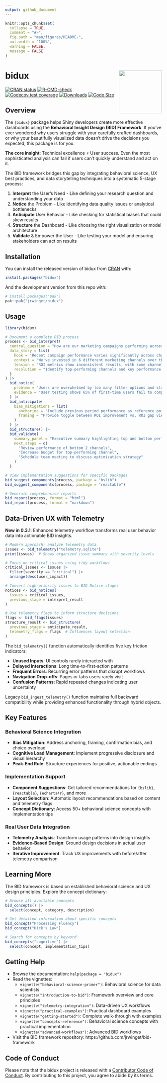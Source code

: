 ```yaml
---
output: github_document
---
```


<!-- README.md is generated from README.Rmd. Please edit that file -->

```r
knitr::opts_chunk$set(
  collapse = TRUE,
  comment = "#>",
  fig.path = "man/figures/README-",
  out.width = "100%",
  warning = FALSE,
  message = FALSE
)
```

# bidux  <a href="https://github.com/jrwinget/bid-framework"><img src="man/figures/logo.png" align="right" height="138" /></a>

<!-- badges: start -->
[![CRAN status](https://www.r-pkg.org/badges/version/bidux)](https://cran.r-project.org/package=bidux)
[![R-CMD-check](https://github.com/jrwinget/bidux/actions/workflows/R-CMD-check.yaml/badge.svg)](https://github.com/jrwinget/bidux/actions/workflows/R-CMD-check.yaml)
[![Codecov test coverage](https://codecov.io/gh/jrwinget/bidux/graph/badge.svg)](https://app.codecov.io/gh/jrwinget/bidux)
[![Downloads](https://cranlogs.r-pkg.org/badges/bidux)](https://cranlogs.r-pkg.org/badges/bidux)
[![Code Size](https://img.shields.io/github/languages/code-size/jrwinget/bidux)](https://github.com/jrwinget/bidux)
<!-- badges: end -->

## Overview

The `{bidux}` package helps Shiny developers create more effective dashboards using the **Behavioral Insight Design (BID) Framework**. If you've ever wondered why users struggle with your carefully crafted dashboards, or why your beautifully visualized data doesn't drive the decisions you expected, this package is for you.

**The core insight**: Technical excellence ≠ User success. Even the most sophisticated analysis can fail if users can't quickly understand and act on it.

The BID framework bridges this gap by integrating behavioral science, UX best practices, and data storytelling techniques into a systematic 5-stage process:

1. **Interpret** the User's Need - Like defining your research question and understanding your data
2. **Notice** the Problem - Like identifying data quality issues or analytical bottlenecks
3. **Anticipate** User Behavior - Like checking for statistical biases that could skew results
4. **Structure** the Dashboard - Like choosing the right visualization or model architecture
5. **Validate** & Empower the User - Like testing your model and ensuring stakeholders can act on results

## Installation

You can install the released version of bidux from [CRAN](https://CRAN.R-project.org) with:

```r
install.packages("bidux")
```

And the development version from this repo with:

```r
# install.packages("pak")
pak::pak("jrwinget/bidux")
```

## Usage

```r
library(bidux)

# Document a complete BID process
process <- bid_interpret(
  central_question = "How are our marketing campaigns performing across different channels?",
  data_story = list(
    hook = "Recent campaign performance varies significantly across channels",
    context = "We've invested in 6 different marketing channels over the past quarter",
    tension = "ROI metrics show inconsistent results, with some channels underperforming",
    resolution = "Identify top-performing channels and key performance drivers"
  )
) |>
  bid_notice(
    problem = "Users are overwhelmed by too many filter options and struggle to find relevant insights",
    evidence = "User testing shows 65% of first-time users fail to complete their intended task within 2 minutes"
  ) |>
  bid_anticipate(
    bias_mitigations = list(
      anchoring = "Include previous period performance as reference points",
      framing = "Provide toggle between ROI improvement vs. ROI gap views"
    )
  ) |>
  bid_structure() |>
  bid_validate(
    summary_panel = "Executive summary highlighting top and bottom performers, key trends, and recommended actions",
    next_steps = c(
      "Review performance of bottom 2 channels",
      "Increase budget for top-performing channel",
      "Schedule team meeting to discuss optimization strategy"
    )
  )

# View implementation suggestions for specific packages
bid_suggest_components(process, package = "bslib")
bid_suggest_components(process, package = "reactable")

# Generate comprehensive reports
bid_report(process, format = "html")
bid_report(process, format = "markdown")
```

## Data-Driven UX with Telemetry

**New in 0.3.1**: Enhanced telemetry workflow transforms real user behavior data into actionable BID insights.

```r
# Modern approach: analyze telemetry data
issues <- bid_telemetry("telemetry.sqlite")
print(issues)  # Shows organized issue summary with severity levels

# Focus on critical issues using tidy workflows
critical_issues <- issues |>
  filter(severity == "critical") |>
  arrange(desc(user_impact))

# Convert high-priority issues to BID Notice stages
notices <- bid_notices(
  issues = critical_issues,
  previous_stage = interpret_result
)

# Use telemetry flags to inform structure decisions
flags <- bid_flags(issues)
structure_result <- bid_structure(
  previous_stage = anticipate_result,
  telemetry_flags = flags  # Influences layout selection
)
```

The `bid_telemetry()` function automatically identifies five key friction indicators:

- **Unused Inputs**: UI controls rarely interacted with
- **Delayed Interactions**: Long time-to-first-action patterns
- **Frequent Errors**: Recurring error patterns that disrupt workflows
- **Navigation Drop-offs**: Pages or tabs users rarely visit
- **Confusion Patterns**: Rapid repeated changes indicating user uncertainty

Legacy `bid_ingest_telemetry()` function maintains full backward compatibility while providing enhanced functionality through hybrid objects.

## Key Features

### Behavioral Science Integration
- **Bias Mitigation**: Address anchoring, framing, confirmation bias, and choice overload
- **Cognitive Load Management**: Implement progressive disclosure and visual hierarchy
- **Peak-End Rule**: Structure experiences for positive, actionable endings

### Implementation Support
- **Component Suggestions**: Get tailored recommendations for `{bslib}`, `{reactable}`, `{echarts4r}`, and more
- **Layout Selection**: Automatic layout recommendations based on content and telemetry flags
- **Concept Dictionary**: Access 50+ behavioral science concepts with implementation tips

### Real User Data Integration
- **Telemetry Analysis**: Transform usage patterns into design insights
- **Evidence-Based Design**: Ground design decisions in actual user behavior
- **Iterative Improvement**: Track UX improvements with before/after telemetry comparison

## Learning More

The BID framework is based on established behavioral science and UX design principles. Explore the concept dictionary:

```r
# Browse all available concepts
bid_concepts() |>
  select(concept, category, description)

# Get detailed information about specific concepts
bid_concept("Processing Fluency")
bid_concept("Hick's Law")

# Search for concepts by keyword
bid_concepts("cognitive") |>
  select(concept, implementation_tips)
```

## Getting Help

- Browse the documentation: `help(package = "bidux")`
- Read the vignettes:
  - `vignette("behavioral-science-primer")`: Behavioral science for data scientists
  - `vignette("introduction-to-bid")`: Framework overview and core principles
  - `vignette("telemetry-integration")`: Data-driven UX workflows
  - `vignette("practical-examples")`: Practical dashboard examples
  - `vignette("getting-started")`: Complete walk-through with examples
  - `vignette("concepts-reference")`: Behavioral science concepts with practical implementation
  - `vignette("advanced-workflows")`: Advanced BID workflows
- Visit the BID framework repository: https://github.com/jrwinget/bid-framework

## Code of Conduct

Please note that the bidux project is released with a [Contributor Code of Conduct](https://contributor-covenant.org/version/2/1/CODE_OF_CONDUCT.html). By contributing to this project, you agree to abide by its terms.
